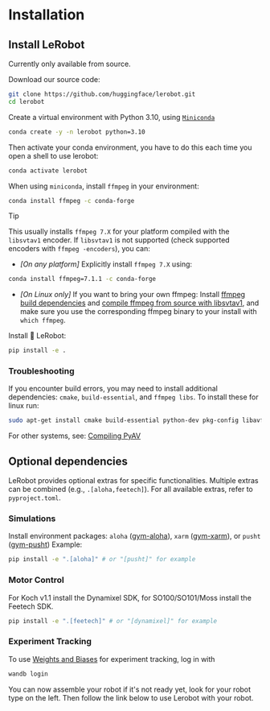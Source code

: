 # Installation

## Install LeRobot

Currently only available from source.

Download our source code:

```bash
git clone https://github.com/huggingface/lerobot.git
cd lerobot
```

Create a virtual environment with Python 3.10, using [`Miniconda`](https://docs.anaconda.com/miniconda/install/#quick-command-line-install)

```bash
conda create -y -n lerobot python=3.10
```

Then activate your conda environment, you have to do this each time you open a shell to use lerobot:

```bash
conda activate lerobot
```

When using `miniconda`, install `ffmpeg` in your environment:

```bash
conda install ffmpeg -c conda-forge
```

> [!TIP]
> This usually installs `ffmpeg 7.X` for your platform compiled with the `libsvtav1` encoder. If `libsvtav1` is not supported (check supported encoders with `ffmpeg -encoders`), you can:
>
> - _[On any platform]_ Explicitly install `ffmpeg 7.X` using:
>
> ```bash
> conda install ffmpeg=7.1.1 -c conda-forge
> ```
>
> - _[On Linux only]_ If you want to bring your own ffmpeg: Install [ffmpeg build dependencies](https://trac.ffmpeg.org/wiki/CompilationGuide/Ubuntu#GettheDependencies) and [compile ffmpeg from source with libsvtav1](https://trac.ffmpeg.org/wiki/CompilationGuide/Ubuntu#libsvtav1), and make sure you use the corresponding ffmpeg binary to your install with `which ffmpeg`.

Install 🤗 LeRobot:

```bash
pip install -e .
```

### Troubleshooting

If you encounter build errors, you may need to install additional dependencies: `cmake`, `build-essential`, and `ffmpeg libs`.
To install these for linux run:

```bash
sudo apt-get install cmake build-essential python-dev pkg-config libavformat-dev libavcodec-dev libavdevice-dev libavutil-dev libswscale-dev libswresample-dev libavfilter-dev pkg-config
```

For other systems, see: [Compiling PyAV](https://pyav.org/docs/develop/overview/installation.html#bring-your-own-ffmpeg)

## Optional dependencies

LeRobot provides optional extras for specific functionalities. Multiple extras can be combined (e.g., `.[aloha,feetech]`). For all available extras, refer to `pyproject.toml`.

### Simulations

Install environment packages: `aloha` ([gym-aloha](https://github.com/huggingface/gym-aloha)), `xarm` ([gym-xarm](https://github.com/huggingface/gym-xarm)), or `pusht` ([gym-pusht](https://github.com/huggingface/gym-pusht))
Example:

```bash
pip install -e ".[aloha]" # or "[pusht]" for example
```

### Motor Control

For Koch v1.1 install the Dynamixel SDK, for SO100/SO101/Moss install the Feetech SDK.

```bash
pip install -e ".[feetech]" # or "[dynamixel]" for example
```

### Experiment Tracking

To use [Weights and Biases](https://docs.wandb.ai/quickstart) for experiment tracking, log in with

```bash
wandb login
```

You can now assemble your robot if it's not ready yet, look for your robot type on the left. Then follow the link below to use Lerobot with your robot.

